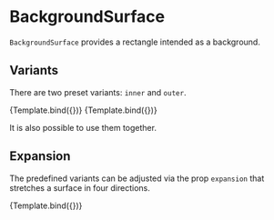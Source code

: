 
# BackgroundSurface

<Meta title="Core/Components/BackgroundSurface" />

`BackgroundSurface` provides a rectangle intended as a background.

<ArgsTable of={BackgroundSurface} />

## Variants

There are two preset variants: `inner` and `outer`.

<Canvas>
    <Story
        name="inner surface"
        args={{
            variant: 'inner',
            style: { fill: '#eeeeee' },
        }}
        component={BackgroundSurface}
        decorators={[DivChartDecorator]}
    >
        {Template.bind({})}
    </Story>
    <Story
        name="outer surface"
        args={{
            variant: 'outer',
            style: { fill: '#eeeeee' },
        }}
        component={BackgroundSurface}
        decorators={[DivChartDecorator]}
    >
        {Template.bind({})}
    </Story>
</Canvas>

It is also possible to use them together.

<Canvas>
    <Story name="multiple surfaces">
        <Chart
            width={400}
            height={300}
            padding={{ top: 40, right: 40, bottom: 40, left: 40 }}
            data={[]}
            scaleX={{
                variant: 'linear',
                min: 0,
                max: 100,
            }}
            scaleY={{
                variant: 'linear',
                min: 0,
                max: 100,
            }}
        >
            <BackgroundSurface variant={'outer'} style={{ fill: '#eeeeee' }} />
            <BackgroundSurface variant={'inner'} style={{ fill: '#cccccc' }} />
        </Chart>
    </Story>
</Canvas>

## Expansion

The predefined variants can be adjusted via the prop `expansion` that
stretches a surface in four directions.

<Canvas>
    <Story
        name="expanded"
        args={{
            variant: 'inner',
            style: { fill: '#eeeeee' },
            expansion: { top: 40, bottom: 0, left: 0, right: 40 },
        }}
        component={BackgroundSurface}
        decorators={[DivChartDecorator]}
    >
        {Template.bind({})}
    </Story>
</Canvas>
